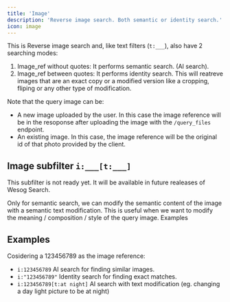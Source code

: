 ```yaml
---
title: 'Image'
description: 'Reverse image search. Both semantic or identity search.'
icon: image
---
```




This is Reverse image search and, like text filters (`t:___`), also have 2 searching modes:

1. Image_ref without quotes: It performs semantic search. (AI search).
2. Image_ref between quotes: It performs identity search. This will reatreve images that are an exact copy or a modified version like a cropping, fliping or any other type of modification.

Note that the query image can be:
- A new image uploaded by the user. In this case the image reference will be in the resoponse after uploading the image with the `/query_files` endpoint.
- An existing image. In this case, the image reference will be the original id of that photo provided by the client.

## Image subfilter `i:___[t:___]`

<Warning>This subfilter is not ready yet. It will be available in future realeases of Wesog Search.</Warning>

Only for semantic search, we can modify the semantic content of the image with a semantic text modification. This is useful when we want to modify the meaning / composition / style of the query image. Examples

## Examples

Cosidering a 123456789 as the image reference:

- `i:123456789` AI search for finding similar images. 
- `i:"123456789"` Identity search for finding exact matches. 
- `i:123456789[t:at night]` AI search with text modification (eg. changing a day light picture to be at night)

